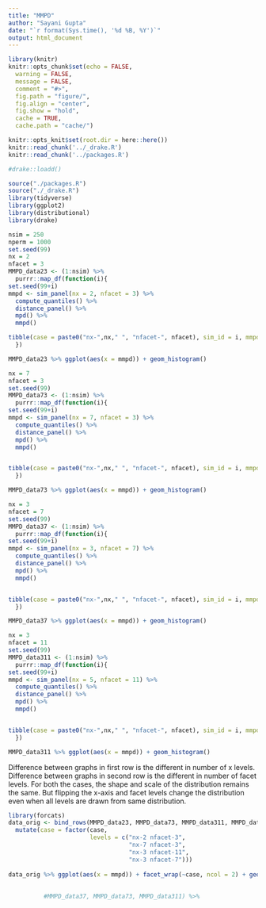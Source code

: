 ```yaml
---
title: "MMPD"
author: "Sayani Gupta"
date: "`r format(Sys.time(), '%d %B, %Y')`"
output: html_document
---
```


```r
library(knitr)
knitr::opts_chunk$set(echo = FALSE,
  warning = FALSE,
  message = FALSE,
  comment = "#>",
  fig.path = "figure/",
  fig.align = "center",
  fig.show = "hold",
  cache = TRUE,
  cache.path = "cache/")

knitr::opts_knit$set(root.dir = here::here())
knitr::read_chunk('../_drake.R')
knitr::read_chunk('../packages.R')

#drake::loadd()

```

```r
source("./packages.R")
source("./_drake.R")
library(tidyverse)
library(ggplot2)
library(distributional)
library(drake)
```

```r
nsim = 250
nperm = 1000
set.seed(99)
nx = 2
nfacet = 3
MMPD_data23 <- (1:nsim) %>% 
  purrr::map_df(function(i){
set.seed(99+i)
mmpd <- sim_panel(nx = 2, nfacet = 3) %>% 
  compute_quantiles() %>% 
  distance_panel() %>% 
  mpd() %>% 
  mmpd()

tibble(case = paste0("nx-",nx," ", "nfacet-", nfacet), sim_id = i, mmpd = mmpd)
  })
```

```r
MMPD_data23 %>% ggplot(aes(x = mmpd)) + geom_histogram()
```


```r
nx = 7
nfacet = 3
set.seed(99)
MMPD_data73 <- (1:nsim) %>% 
  purrr::map_df(function(i){
set.seed(99+i)
mmpd <- sim_panel(nx = 7, nfacet = 3) %>% 
  compute_quantiles() %>% 
  distance_panel() %>% 
  mpd() %>% 
  mmpd()


tibble(case = paste0("nx-",nx," ", "nfacet-", nfacet), sim_id = i, mmpd = mmpd)
  })
```

```r
MMPD_data73 %>% ggplot(aes(x = mmpd)) + geom_histogram()
```


```r
nx = 3
nfacet = 7
set.seed(99)
MMPD_data37 <- (1:nsim) %>% 
  purrr::map_df(function(i){
set.seed(99+i)
mmpd <- sim_panel(nx = 3, nfacet = 7) %>% 
  compute_quantiles() %>% 
  distance_panel() %>% 
  mpd() %>% 
  mmpd()


tibble(case = paste0("nx-",nx," ", "nfacet-", nfacet), sim_id = i, mmpd = mmpd)
  })
```

```r
MMPD_data37 %>% ggplot(aes(x = mmpd)) + geom_histogram()
```


```r
nx = 3
nfacet = 11
set.seed(99)
MMPD_data311 <- (1:nsim) %>% 
  purrr::map_df(function(i){
set.seed(99+i)
mmpd <- sim_panel(nx = 5, nfacet = 11) %>% 
  compute_quantiles() %>% 
  distance_panel() %>% 
  mpd() %>% 
  mmpd()


tibble(case = paste0("nx-",nx," ", "nfacet-", nfacet), sim_id = i, mmpd = mmpd)
  })
```

```r
MMPD_data311 %>% ggplot(aes(x = mmpd)) + geom_histogram()
```

Difference between graphs in first row is the different in number of x levels. Difference between graphs in second row is the different in number of facet levels. For both the cases, the shape and scale of the distribution remains the same. But flipping the x-axis and facet levels change the distribution even when all levels are drawn from same distribution.


```r
library(forcats)
data_orig <- bind_rows(MMPD_data23, MMPD_data73, MMPD_data311, MMPD_data37) %>% 
  mutate(case = factor(case, 
                       levels = c("nx-2 nfacet-3",
                                  "nx-7 nfacet-3",
                                  "nx-3 nfacet-11",
                                  "nx-3 nfacet-7")))
  
data_orig %>% ggplot(aes(x = mmpd)) + facet_wrap(~case, ncol = 2) + geom_histogram()
          
          
          #MMPD_data37, MMPD_data73, MMPD_data311) %>% 
```

